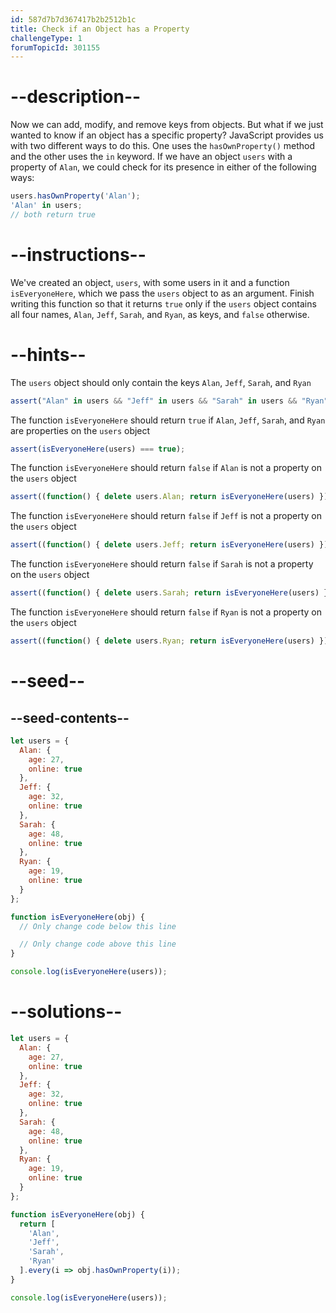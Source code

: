 ```yaml
---
id: 587d7b7d367417b2b2512b1c
title: Check if an Object has a Property
challengeType: 1
forumTopicId: 301155
---
```


# --description--

Now we can add, modify, and remove keys from objects. But what if we just wanted to know if an object has a specific property? JavaScript provides us with two different ways to do this. One uses the `hasOwnProperty()` method and the other uses the `in` keyword. If we have an object `users` with a property of `Alan`, we could check for its presence in either of the following ways:

```js
users.hasOwnProperty('Alan');
'Alan' in users;
// both return true
```

# --instructions--

We've created an object, `users`, with some users in it and a function `isEveryoneHere`, which we pass the `users` object to as an argument. Finish writing this function so that it returns `true` only if the `users` object contains all four names, `Alan`, `Jeff`, `Sarah`, and `Ryan`, as keys, and `false` otherwise.

# --hints--

The `users` object should only contain the keys `Alan`, `Jeff`, `Sarah`, and `Ryan`

```js
assert("Alan" in users && "Jeff" in users && "Sarah" in users && "Ryan" in users && Object.keys(users).length === 4);
```

The function `isEveryoneHere` should return `true` if `Alan`, `Jeff`, `Sarah`, and `Ryan` are properties on the `users` object

```js
assert(isEveryoneHere(users) === true);
```

The function `isEveryoneHere` should return `false` if `Alan` is not a property on the `users` object

```js
assert((function() { delete users.Alan; return isEveryoneHere(users) })() === false);
```

The function `isEveryoneHere` should return `false` if `Jeff` is not a property on the `users` object

```js
assert((function() { delete users.Jeff; return isEveryoneHere(users) })() === false);
```

The function `isEveryoneHere` should return `false` if `Sarah` is not a property on the `users` object

```js
assert((function() { delete users.Sarah; return isEveryoneHere(users) })() === false);
```

The function `isEveryoneHere` should return `false` if `Ryan` is not a property on the `users` object

```js
assert((function() { delete users.Ryan; return isEveryoneHere(users) })() === false);
```

# --seed--

## --seed-contents--

```js
let users = {
  Alan: {
    age: 27,
    online: true
  },
  Jeff: {
    age: 32,
    online: true
  },
  Sarah: {
    age: 48,
    online: true
  },
  Ryan: {
    age: 19,
    online: true
  }
};

function isEveryoneHere(obj) {
  // Only change code below this line

  // Only change code above this line
}

console.log(isEveryoneHere(users));
```

# --solutions--

```js
let users = {
  Alan: {
    age: 27,
    online: true
  },
  Jeff: {
    age: 32,
    online: true
  },
  Sarah: {
    age: 48,
    online: true
  },
  Ryan: {
    age: 19,
    online: true
  }
};

function isEveryoneHere(obj) {
  return [
    'Alan',
    'Jeff',
    'Sarah',
    'Ryan'
  ].every(i => obj.hasOwnProperty(i));
}

console.log(isEveryoneHere(users));
```
